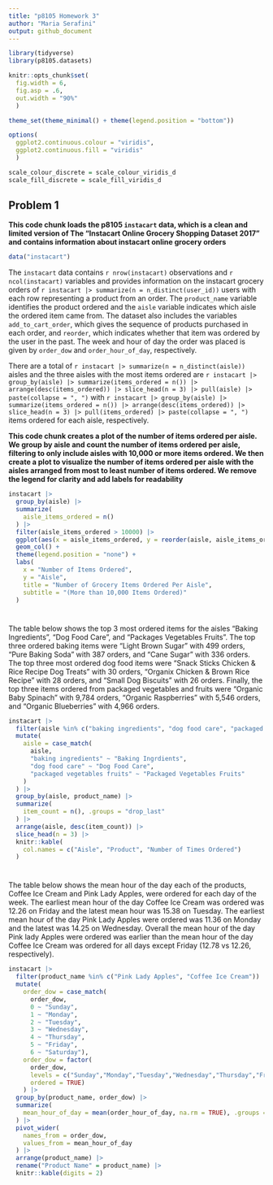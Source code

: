 ```yaml
---
title: "p8105 Homework 3"
author: "Maria Serafini"
output: github_document
---
```


```r
library(tidyverse)
library(p8105.datasets)

knitr::opts_chunk$set(
  fig.width = 6,
  fig.asp = .6,
  out.width = "90%"
  )

theme_set(theme_minimal() + theme(legend.position = "bottom"))

options(
  ggplot2.continuous.colour = "viridis",
  ggplot2.continuous.fill = "viridis"
  )

scale_colour_discrete = scale_colour_viridis_d
scale_fill_discrete = scale_fill_viridis_d
```

## Problem 1

__This code chunk loads the p8105 `instacart` data, which is a clean and limited version of The "Instacart Online Grocery Shopping Dataset 2017" and contains information about instacart online grocery orders__
```r
data("instacart")
```

The `instacart` data contains `r nrow(instacart)` observations and `r ncol(instacart)` variables and provides information on the instacart grocery orders of `r instacart |> summarize(n = n_distinct(user_id))` users with each row representing a product from an order. The `product_name` variable identifies the product ordered and the `aisle` variable indicates which aisle the ordered item came from. The dataset also includes the variables `add_to_cart_order`, which gives the sequence of products purchased in each order, and `reorder`, which indicates whether that item was ordered by the user in the past. The week and hour of day the order was placed is given by `order_dow` and `order_hour_of_day`, respectively. 

There are a total of `r instacart |> summarize(n = n_distinct(aisle))` aisles and the three aisles with the most items ordered are `r instacart |> group_by(aisle) |> summarize(items_ordered = n()) |> arrange(desc(items_ordered)) |> slice_head(n = 3) |> pull(aisle) |> paste(collapse = ", ")` with `r instacart |> group_by(aisle) |> summarize(items_ordered = n()) |> arrange(desc(items_ordered)) |> slice_head(n = 3) |> pull(items_ordered) |> paste(collapse = ", ")` items ordered for each aisle, respectively.


__This code chunk creates a plot of the number of items ordered per aisle. We group by aisle and count the number of items ordered per aisle, filtering to only include aisles with 10,000 or more items ordered. We then create a plot to visualize the number of items ordered per aisle with the aisles arranged from most to least number of items ordered. We remove the legend for clarity and add labels for readability__
```r
instacart |> 
  group_by(aisle) |> 
  summarize(
    aisle_items_ordered = n()
  ) |> 
  filter(aisle_items_ordered > 10000) |> 
  ggplot(aes(x = aisle_items_ordered, y = reorder(aisle, aisle_items_ordered), fill = aisle)) +
  geom_col() +
  theme(legend.position = "none") +
  labs(
    x = "Number of Items Ordered", 
    y = "Aisle", 
    title = "Number of Grocery Items Ordered Per Aisle",
    subtitle = "(More than 10,000 Items Ordered)"
  )
```

#
The table below shows the top 3 most ordered items for the aisles "Baking Ingredients", "Dog Food Care", and "Packages Vegetables Fruits". The top three ordered baking items were "Light Brown Sugar" with 499 orders, "Pure Baking Soda" with 387 orders, and "Cane Sugar" with 336 orders. The top three most ordered dog food items were "Snack Sticks Chicken & Rice Recipe Dog Treats" with 30 orders, "Organix Chicken & Brown Rice Recipe" with 28 orders, and "Small Dog Biscuits" with 26 orders. Finally, the top three items ordered from packaged vegetables and fruits were "Organic Baby Spinach" with 9,784 orders, "Organic Raspberries" with 5,546 orders, and "Organic Blueberries" with 4,966 orders. 

```r
instacart |> 
  filter(aisle %in% c("baking ingredients", "dog food care", "packaged vegetables fruits")) |>
  mutate(
    aisle = case_match(
      aisle,
      "baking ingredients" ~ "Baking Ingrdients",
      "dog food care" ~ "Dog Food Care",
      "packaged vegetables fruits" ~ "Packaged Vegetables Fruits"
    )
  ) |> 
  group_by(aisle, product_name) |> 
  summarize(
    item_count = n(), .groups = "drop_last"
  ) |> 
  arrange(aisle, desc(item_count)) |> 
  slice_head(n = 3) |>
  knitr::kable(
    col.names = c("Aisle", "Product", "Number of Times Ordered")
  )
```

#
The table below shows the mean hour of the day each of the products, Coffee Ice Cream and Pink Lady Apples, were ordered for each day of the week. The earliest mean hour of the day Coffee Ice Cream was ordered was 12.26 on Friday and the latest mean hour was 15.38 on Tuesday. The earliest mean hour of the day Pink Lady Apples were ordered was 11.36 on Monday and the latest was 14.25 on Wednesday. Overall the mean hour of the day Pink lady Apples were ordered was earlier than the mean hour of the day Coffee Ice Cream was ordered for all days except Friday (12.78 vs 12.26, respectively). 

```r
instacart |> 
  filter(product_name %in% c("Pink Lady Apples", "Coffee Ice Cream")) |> 
  mutate(
    order_dow = case_match(
      order_dow,
      0 ~ "Sunday",
      1 ~ "Monday",
      2 ~ "Tuesday", 
      3 ~ "Wednesday", 
      4 ~ "Thursday", 
      5 ~ "Friday",
      6 ~ "Saturday"),
    order_dow = factor(
      order_dow,
      levels = c("Sunday","Monday","Tuesday","Wednesday","Thursday","Friday","Saturday"),
      ordered = TRUE)
    ) |> 
  group_by(product_name, order_dow) |> 
  summarize(
    mean_hour_of_day = mean(order_hour_of_day, na.rm = TRUE), .groups = "drop"
  ) |> 
  pivot_wider(
    names_from = order_dow,
    values_from = mean_hour_of_day
  ) |> 
  arrange(product_name) |> 
  rename("Product Name" = product_name) |> 
  knitr::kable(digits = 2)
```

